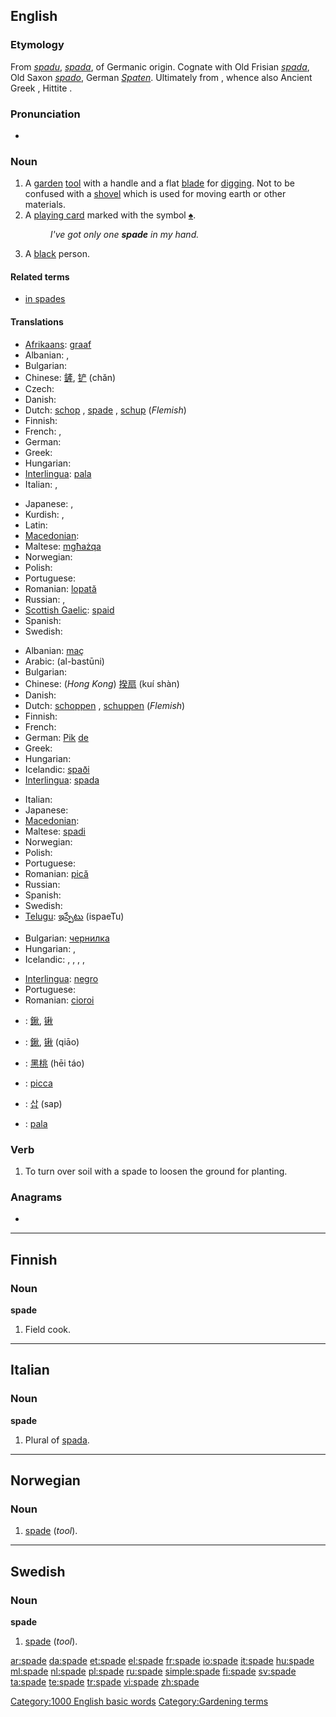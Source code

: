 ==English==
{{wikipedia}}

===Etymology===
From {{etyl|ang}} ''[[spadu]]'', ''[[spada]]'', of Germanic origin. Cognate with Old Frisian ''[[spada]]'', Old Saxon ''[[spado]]'', German ''[[Spaten]]''. Ultimately from {{proto|Indo-European|spə-dh-|lang=en}}, whence also Ancient Greek {{term|σπάθη||blade|tr=spathē|lang=grc}}, Hittite {{term||išpatar|spear}} {{rfscript|Cuneiform}}.

===Pronunciation===
* {{audio|en-us-spade.ogg|Audio (US)}}
*: {{rhymes|eɪd}}

===Noun===
{{en-noun}}

# A [[garden]] [[tool]] with a handle and a flat [[blade]] for [[dig]]ging. Not to be confused with a [[shovel]] which is used for moving earth or other materials.
# A [[playing card]] marked with the symbol [[♠]].
#: ''I've got only one '''spade''' in my hand.''
# {{offensive}} A [[black]] person.

====Related terms====
* [[in spades]]

====Translations====
{{trans-top|a garden tool with a handle and a flat blade for digging}}
* [[Afrikaans]]: [[graaf]]
* Albanian: {{t-|sq|lopatë|f|xs=Albanian}}, {{t+|sq|bel|m|xs=Albanian}}
* Bulgarian: {{t+|bg|лопата|f}}
* Chinese: [[鏟]], [[铲]] (chǎn)
* Czech: {{t-|cs|rýč|m}}
* Danish: {{t+|da|spade|c}}
* Dutch: [[schop]] {{f}}, [[#Dutch|spade]] {{f}}, [[schup]] {{f}} (''Flemish'')
* Finnish: {{t+|fi|lapio}}
* French: {{t+|fr|bêche|f}}, {{t+|fr|pelle|f}}
* German: {{t+|de|Spaten}}
* Greek: {{t+|el|φτυάρι|n}}
* Hungarian: {{t+|hu|ásó}}
* [[Interlingua]]: [[pala]]
* Italian: {{t+|it|pala}}, {{t-|it|vanga|f}}
{{trans-mid}}
* Japanese: {{t+|ja|鋤|tr=suki}}, {{t|ja|踏鋤|tr=fumisuki}}
* Kurdish: {{t+|ku|merr|f}}, {{t+|ku|mer|f}}
* Latin: {{t-|la|rutrum|n|alt=rūtrum}}
* [[Macedonian]]: {{t|mk|ашов|m|tr=ášov}}
* Maltese: [[mgħażqa]] {{f}}
* Norwegian: {{t-|no|spade|m}}
* Polish: {{t|pl|szpadel|m}}
* Portuguese: {{t+|pt|pá|f}}
* Romanian: [[lopată]] {{f}}
* Russian: {{t+|ru|лопата|f|tr=lopáta}}, {{t+|ru|заступ|m|tr=zástup}}
* [[Scottish Gaelic]]: [[spaid]] {{f}}
* Spanish: {{t+|es|pala|f}}
* Swedish: {{t+|sv|spade|c}}
{{trans-bottom}}

{{trans-top|one of the black suits in a deck of cards}}
* Albanian: [[maç]] {{m}}
* Arabic: {{Arab|[[البستوني]]}} (al-bastūni) {{m}}
* Bulgarian: {{t+|bg|пика|f}}
* Chinese: (''Hong Kong'') [[揆扇]] (kuí shàn)
* Danish: {{t+|da|spar|c}}
* Dutch: [[schoppen]] {{p}}, [[schuppen]] {{p}} (''Flemish'')
* Finnish: {{t+|fi|pata}}
* French: {{t+|fr|pique|f}}
* German: [[Pik]] [[:de:Pik|de]]
* Greek: {{t+|el|μπαστούνι|n|tr=bastouni}}
* Hungarian: {{t+|hu|pikk}}
* Icelandic: [[spaði]] {{m}}
* [[Interlingua]]: [[spada]]
{{trans-mid}}
* Italian: {{t+|it|picche}}
* Japanese: {{t-|ja|スペード|tr=supēdo}}
* [[Macedonian]]: {{t-|mk|пик|m|tr=pik}}
* Maltese: [[spadi]]
* Norwegian: {{t-|no|spar|m}}
* Polish: {{t|pl|pik|m}}
* Portuguese: {{t+|pt|espada|f}}
* Romanian: [[pică]] {{f}}
* Russian: {{t+|ru|пика|f|tr=píka}}
* Spanish: {{t-|es|pica|f}}
* Swedish: {{t+|sv|spader|c}}
* [[Telugu]]: [[ఇస్పేటు]] (ispaeTu)
{{trans-bottom}}

{{trans-top|a black person}}
* Bulgarian: [[чернилка]]
* Hungarian: {{t|hu|negró}},  {{qualifier|very offensive}} {{t|hu|feka}}
* Icelandic: {{t|is|surtur|m}},  {{t|is|negri|m}},  {{t|is|niggari|m}},  {{t|is|svertingjahundur|m}},  {{t|is|blámaður|m}}
{{trans-mid}}
* [[Interlingua]]: [[negro]]
* Portuguese: {{t+|pt|crioulo|m}}
* Romanian: [[cioroi]] {{m}}
{{trans-bottom}}

{{checktrans-top}}
* {{ttbc|Chinese Characters}}: [[鍬]], [[锹]]
* {{ttbc|Chinese}}: [[鍬]], [[锹]] (qiāo)
* {{ttbc|Chinese}}: [[黑桃]] (hēi táo)
* {{ttbc|Interlingua}}: [[picca]]
* {{ttbc|Korean}}: [[삽]] (sap)
* {{ttbc|Spanish}}: [[pala]] {{f}}
{{trans-bottom}}

===Verb===
{{en-verb|spad|ed}}

# To turn over soil with a spade to loosen the ground for planting.

===Anagrams===
* {{alphagram|[[adeps#English|adeps]]}}

[[Category:1000 English basic words]]

----

==Finnish==

===Noun===
'''spade'''

# {{military slang|lang=fi}} Field cook.

----

==Italian==

===Noun===
'''spade''' {{f}}

# Plural of [[spada]].

----

==Norwegian==

===Noun===
{{no-noun-m1|spad}}

# [[#English|spade]] (''tool'').

----

==Swedish==

===Noun===
'''spade''' {{c}}
{{sv-noun-reg-ar|2=spad}}

# [[#English|spade]] (''tool'').

[[Category:Gardening terms]]

[[ar:spade]]
[[da:spade]]
[[et:spade]]
[[el:spade]]
[[fr:spade]]
[[io:spade]]
[[it:spade]]
[[hu:spade]]
[[ml:spade]]
[[nl:spade]]
[[pl:spade]]
[[ru:spade]]
[[simple:spade]]
[[fi:spade]]
[[sv:spade]]
[[ta:spade]]
[[te:spade]]
[[tr:spade]]
[[vi:spade]]
[[zh:spade]]